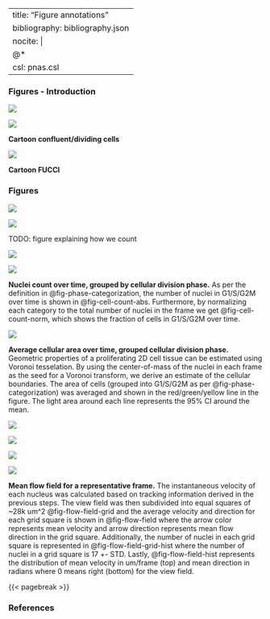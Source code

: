 
---
title: "Figure annotations"
bibliography: bibliography.json
nocite: |
  @*
csl: pnas.csl
---

### Figures - Introduction
::: {#fig-cartoon-confluent-dividng-cells layout-ncol=2}
![](figures/cartoon_dense_cells.png){#fig-cartoon-confluent}

![](figures/cartoon_dividing_cells.png){#fig-cartoon-dividing}

**Cartoon confluent/dividing cells** 
:::

::: {#fig-cartoon-fucci}
![](figures/cartoon_fucci.png)

**Cartoon FUCCI** 
:::

### Figures

::: {#fig-phase-categorization layout-ncol=2}

![](figures/placeholder.png){#fig-x}

![](figures/placeholder.png){#fig-y}

TODO: figure explaining how we count
:::


::: {#fig-cell-count layout-nrow=2}

![](figures/lifecycle_cell_count.png){#fig-cell-count-abs}

![](figures/lifecycle_cell_count_normed.png){#fig-cell-count-norm}

**Nuclei count over time, grouped by cellular division phase.** As per the definition in @fig-phase-categorization, the number of nuclei in G1/S/G2M over time is shown in @fig-cell-count-abs. Furthermore, by normalizing each category to the total number of nuclei in the frame we get @fig-cell-count-norm, which shows the fraction of cells in G1/S/G2M over time.
:::

::: {#fig-cell-area}

![](figures/lifecycle_cell_area_95_ci.png)

**Average cellular area over time, grouped cellular division phase.** Geometric properties of a proliferating 2D cell tissue can be estimated using Voronoi tesselation. By using the center-of-mass of the nuclei in each frame as the seed for a Voronoi transform, we derive an estimate of the cellular boundaries. The area of cells (grouped into G1/S/G2M as per @fig-phase-categorization) was averaged and shown in the red/green/yellow line in the figure. The light area around each line represents the 95% CI around the mean.
:::


::: {#fig-flow-field layout-nrow=2}
![](figures/flow_field_grid.png){#fig-flow-field-grid}

![](figures/flow_field.png){#fig-flow-field}

![](figures/flow_field_grid_hist.png){#fig-flow-field-grid-hist}

![](figures/flow_field_hist.png){#fig-flow-field-hist}

**Mean flow field for a representative frame.** The instantaneous velocity of each nucleus was calculated based on tracking information derived in the previous steps. The view field was then subdivided into equal squares of ~28k um^2 @fig-flow-field-grid and the average velocity and direction for each grid square is shown in @fig-flow-field where the arrow color represents mean velocity and arrow direction represents mean flow direction in the grid square. Additionally, the number of nuclei in each grid square is represented in @fig-flow-field-grid-hist where the number of nuclei in a grid square is 17 +- STD. Lastly, @fig-flow-field-hist represents the distribution of mean velocity in um/frame (top) and mean direction in radians where 0 means right (bottom) for the view field.
:::

{{< pagebreak >}}

### References


